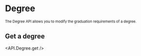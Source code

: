 
# Degree

<sub>
  The Degree API allows you to modify the graduation requirements of a degree.
</sub>

## Get a degree

<API.Degree.get />
